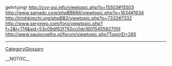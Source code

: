gehrtyjngr http://cvv-psi.info/viewtopic.php?p=15503#15503 http://www.samadc.com/phpBB666/viewtopic.php?p=1634#1634 http://trinhkimchi.org/phpBB2/viewtopic.php?p=7332#7332 http://www.servineo.com/foro/viewtopic.php?f=2&t=174&sid=53c09df62f792cc0dc1601545592705f http://www.paulocoelho.pl/forum/viewtopic.php?TopicID=285
----
[[CategoryGlossary]]

__NOTOC__